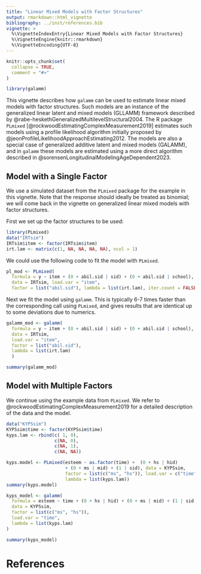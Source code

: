 ```yaml
---
title: "Linear Mixed Models with Factor Structures"
output: rmarkdown::html_vignette
bibliography: ../inst/references.bib
vignette: >
  %\VignetteIndexEntry{Linear Mixed Models with Factor Structures}
  %\VignetteEngine{knitr::rmarkdown}
  %\VignetteEncoding{UTF-8}
---
```


```r
knitr::opts_chunk$set(
  collapse = TRUE,
  comment = "#>"
)
```

```r
library(galamm)
```

This vignette describes how `galamm` can be used to estimate linear mixed models with factor structures. Such models are an instance of the generalized linear latent and mixed models (GLLAMM) framework described by @rabe-heskethGeneralizedMultilevelStructural2004. The R package `PLmixed` [@rockwoodEstimatingComplexMeasurement2019] estimates such models using a profile likelihood algorithm initially proposed by @jeonProfileLikelihoodApproachEstimating2012. The models are also a special case of generalized additive latent and mixed models (GALAMM), and in `galamm` these models are estimated using a more direct algorithm described in @sorensenLongitudinalModelingAgeDependent2023.

## Model with a Single Factor

We use a simulated dataset from the `PLmixed` package for the example in this vignette. Note that the response should ideally be treated as binomial; we will come back in the vignette on generalized linear mixed models with factor structures.

First we set up the factor structures to be used:

```r
library(PLmixed)
data("IRTsim")
IRTsim$item <- factor(IRTsim$item)
irt.lam <- matrix(c(1, NA, NA, NA, NA), ncol = 1)
```

We could use the following code to fit the model with `PLmixed`.

```r
pl_mod <- PLmixed(
  formula = y ~ item + (0 + abil.sid | sid) + (0 + abil.sid | school),
  data = IRTsim, load.var = "item", 
  factor = list("abil.sid"), lambda = list(irt.lam), iter.count = FALSE)
```

Next we fit the model using `galamm`. This is typically 6-7 times faster than the corresponding call using `PLmixed`, and gives results that are identical up to some deviations due to numerics.

```r
galamm_mod <- galamm(
  formula = y ~ item + (0 + abil.sid | sid) + (0 + abil.sid | school),
  data = IRTsim, 
  load.var = "item", 
  factor = list("abil.sid"), 
  lambda = list(irt.lam)
  )

summary(galamm_mod)
```

## Model with Multiple Factors

We continue using the example data from `PLmixed`. We refer to  @rockwoodEstimatingComplexMeasurement2019 for a detailed description of the data and the model.

```r
data("KYPSsim")
KYPSsim$time <- factor(KYPSsim$time)
kyps.lam <- rbind(c( 1, 0),
                  c(NA, 0),
                  c(NA, 1),
                  c(NA, NA))
```


```r
kyps.model <- PLmixed(esteem ~ as.factor(time) +  (0 + hs | hid)
                      + (0 + ms | mid) + (1 | sid), data = KYPSsim,
                      factor = list(c("ms", "hs")), load.var = c("time"),
                      lambda = list(kyps.lam))
summary(kyps.model)

```


```r
kyps_model <- galamm(
  formula = esteem ~ time + (0 + hs | hid) + (0 + ms | mid) + (1 | sid),
  data = KYPSsim, 
  factor = list(c("ms", "hs")), 
  load.var = "time",
  lambda = list(kyps.lam)
)

summary(kyps_model)
```


# References
